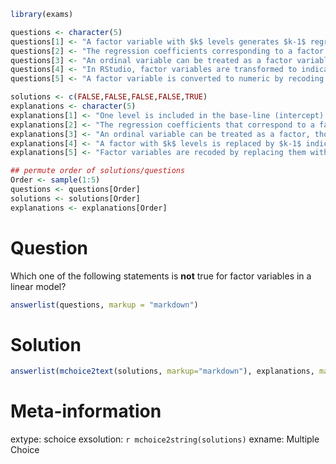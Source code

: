 ```r
library(exams)

questions <- character(5)
questions[1] <- "A factor variable with $k$ levels generates $k-1$ regression coefficients in the fitted linear model."
questions[2] <- "The regression coefficients corresponding to a factor variable are not slopes of the regression line."
questions[3] <- "An ordinal variable can be treated as a factor variable."
questions[4] <- "In RStudio, factor variables are transformed to indicator (binary) variables which are essentially numerical variables."
questions[5] <- "A factor variable is converted to numeric by recoding the levels as 1, 2, 3, ..., $k$, where $k$ is the number of levels."

solutions <- c(FALSE,FALSE,FALSE,FALSE,TRUE)
explanations <- character(5)
explanations[1] <- "One level is included in the base-line (intercept) so there are $k-1$ additional covariates for a $k$ level factor."
explanations[2] <- "The regression coefficients that correspond to a factor variable are shifts in the mean - they're not slopes, as the covariates are only 0/1 binary variables."
explanations[3] <- "An ordinal variable can be treated as a factor, though this may ignore the order part of the variable which means the model fit may be more general than is desired (e.g. you might want to enforce an increasing or decreasing trend when the factor has order)."
explanations[4] <- "A factor with $k$ levels is replaced by $k-1$ indicator 0/1 variables in the model equation, which are numeric (though they only take two values)."
explanations[5] <- "Factor variables are recoded by replacing them with $k-1$ indicator 0/1 variables."

## permute order of solutions/questions
Order <- sample(1:5)
questions <- questions[Order]
solutions <- solutions[Order]
explanations <- explanations[Order]  
```

Question
========

Which one of the following statements is **not** true for factor variables in a linear model?

```r
answerlist(questions, markup = "markdown")
```

Solution
========
  
```r
answerlist(mchoice2text(solutions, markup="markdown"), explanations, markup = "markdown")
```

Meta-information
================
  
extype: schoice
exsolution: `r mchoice2string(solutions)`
exname: Multiple Choice
